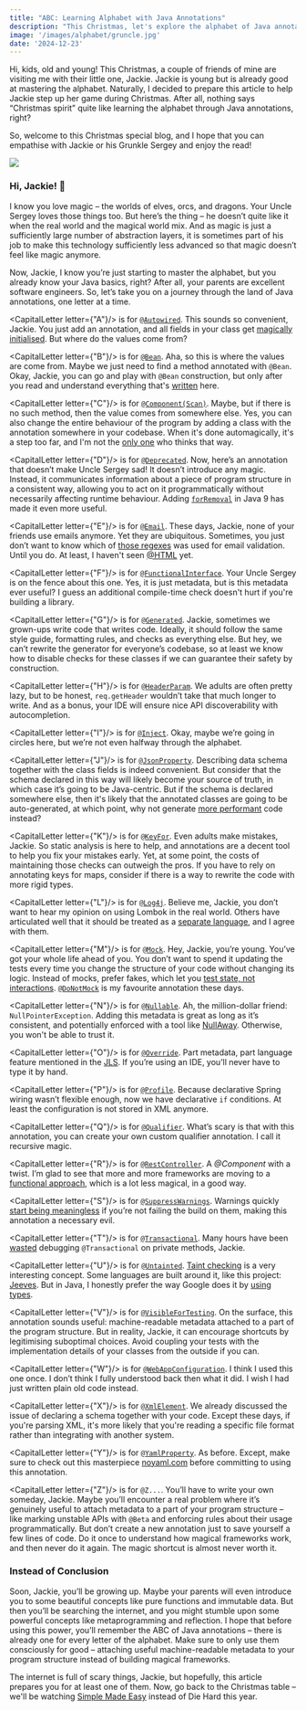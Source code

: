 ```yaml
---
title: "ABC: Learning Alphabet with Java Annotations"
description: "This Christmas, let's explore the alphabet of Java annotations. There are so many, but how many of them truly benefit us?"
image: '/images/alphabet/gruncle.jpg'
date: '2024-12-23'
---
```



Hi, kids, old and young! This Christmas, a couple of friends of mine are visiting me with their little one, Jackie. Jackie is young but is already good at mastering the alphabet. Naturally, I decided to prepare this article to help Jackie step up her game during Christmas. After all, nothing says “Christmas spirit” quite like learning the alphabet through Java annotations, right?

So, welcome to this Christmas special blog, and I hope that you can empathise with Jackie or his Grunkle Sergey and enjoy the read!

![](../images/alphabet/gruncle.jpg)

<Quote
    quote="You never stop growing up. There’s always something new to learn."
    attribution="Grunkle Stan"
/>

### Hi, Jackie! 👋

I know you love magic – the worlds of elves, orcs, and dragons. Your Uncle Sergey loves those things too. But here’s the thing – he doesn’t quite like it when the real world and the magical world mix. And as magic is just a sufficiently large number of abstraction layers, it is sometimes part of his job to make this technology sufficiently less advanced so that magic doesn’t feel like magic anymore.

Now, Jackie, I know you’re just starting to master the alphabet, but you already know your Java basics, right? After all, your parents are excellent software engineers. So, let’s take you on a journey through the land of Java annotations, one letter at a time.

<CapitalLetter letter={"A"}/> is for [`@Autowired`](https://docs.spring.io/spring-framework/docs/6.2.x/javadoc-api/org/springframework/beans/factory/annotation/Autowired.html). This sounds so convenient, Jackie. You just add an annotation, and all fields in your class get [magically initialised](https://stackoverflow.com/a/31766429/1542319). But where do the values come from?

<CapitalLetter letter={"B"}/> is for [`@Bean`](https://docs.spring.io/spring-framework/docs/6.2.x/javadoc-api/org/springframework/context/annotation/Bean.html). Aha, so this is where the values are come from. Maybe we just need to find a method annotated with `@Bean`. Okay, Jackie, you can go and play with `@Bean` construction, but only after you read and understand everything that's [written](https://docs.spring.io/spring-framework/reference/core/beans/definition.html) here.

<CapitalLetter letter={"C"}/> is for [`@Component(Scan)`](https://docs.spring.io/spring-framework/docs/6.2.x/javadoc-api/org/springframework/context/annotation/ComponentScan.html). Maybe, but if there is no such method, then the value comes from somewhere else. Yes, you can also change the entire behaviour of the program by adding a class with the annotation somewhere in your codebase. When it's done automagically, it's a step too far, and I'm not the [only one](https://news.ycombinator.com/item?id=26486649) who thinks that way.

<CapitalLetter letter={"D"}/> is for [`@Deprecated`](https://docs.oracle.com/en/java/javase/21/docs/api/java.base/java/lang/Deprecated.html). Now, here’s an annotation that doesn’t make Uncle Sergey sad! It doesn’t introduce any magic. Instead, it communicates information about a piece of program structure in a consistent way, allowing you to act on it programmatically without necessarily affecting runtime behaviour. Adding [`forRemoval`](https://openjdk.org/jeps/277) in Java 9 has made it even more useful.

<CapitalLetter letter={"E"}/> is for [`@Email`](https://jakarta.ee/specifications/bean-validation/3.0/apidocs/jakarta/validation/constraints/Email.html). These days, Jackie, none of your friends use emails anymore. Yet they are ubiquitous. Sometimes, you just don’t want to know which of [those regexes](https://stackoverflow.com/questions/201323/how-can-i-validate-an-email-address-using-a-regular-expression) was used for email validation. Until you do. At least, I haven't seen [@HTML](https://stackoverflow.com/a/1732454/1542319) yet.

<CapitalLetter letter={"F"}/> is for [`@FunctionalInterface`](https://docs.oracle.com/en/java/javase/21/docs/api/java.base/java/lang/FunctionalInterface.html). Your Uncle Sergey is on the fence about this one. Yes, it is just metadata, but is this metadata ever useful? I guess an additional compile-time check doesn't hurt if you're building a library.

<CapitalLetter letter={"G"}/> is for [`@Generated`](https://docs.oracle.com/en/java/javase/21/docs/api/java.compiler/javax/annotation/processing/Generated.html). Jackie, sometimes we grown-ups write code that writes code. Ideally, it should follow the same style guide, formatting rules, and checks as everything else. But hey, we can’t rewrite the generator for everyone’s codebase, so at least we know how to disable checks for these classes if we can guarantee their safety by construction.

<CapitalLetter letter={"H"}/> is for [`@HeaderParam`](https://jakarta.ee/specifications/restful-ws/3.0/apidocs/jakarta/ws/rs/HeaderParam.html). We adults are often pretty lazy, but to be honest, `req.getHeader` wouldn’t take that much longer to write. And as a bonus, your IDE will ensure nice API discoverability with autocompletion.

<CapitalLetter letter={"I"}/> is for [`@Inject`](https://docs.oracle.com/javaee/7/api/javax/inject/Inject.html). Okay, maybe we’re going in circles here, but we’re not even halfway through the alphabet.

<CapitalLetter letter={"J"}/> is for [`@JsonProperty`](https://fasterxml.github.io/jackson-annotations/javadoc/2.6/com/fasterxml/jackson/annotation/JsonProperty.html). Describing data schema together with the class fields is indeed convenient. But consider that the schema declared in this way will likely become your source of truth, in which case it’s going to be Java-centric. But if the schema is declared somewhere else, then it's likely that the annotated classes are going to be auto-generated, at which point, why not generate [more performant](https://github.com/fasterxml/jackson-docs/wiki/presentation:-jackson-performance#compatible-not-so-easy-use-the-streaming-api) code instead?

<CapitalLetter letter={"K"}/> is for [`@KeyFor`](https://checkerframework.org/api/org/checkerframework/checker/nullness/qual/KeyFor.html). Even adults make mistakes, Jackie. So static analysis is here to help, and annotations are a decent tool to help you fix your mistakes early. Yet, at some point, the costs of maintaining those checks can outweigh the pros. If you have to rely on annotating keys for maps, consider if there is a way to rewrite the code with more rigid types.

<CapitalLetter letter={"L"}/> is for [`@Log4j`](https://projectlombok.org/api/lombok/extern/log4j/Log4j). Believe me, Jackie, you don’t want to hear my opinion on using Lombok in the real world. Others have articulated well that it should be treated as a [separate language](https://www.reddit.com/r/java/comments/1dzw92m/why_theres_no_official_api_for_java_ast/lcl3v8e/), and I agree with them.

<CapitalLetter letter={"M"}/> is for [`@Mock`](https://site.mockito.org/javadoc/current/org/mockito/Mock.html). Hey, Jackie, you’re young. You’ve got your whole life ahead of you. You don’t want to spend it updating the tests every time you change the structure of your code without changing its logic. Instead of mocks, prefer fakes, which let you [test state, not interactions](https://testing.googleblog.com/2013/03/testing-on-toilet-testing-state-vs.html). [`@DoNotMock`](https://errorprone.info/api/latest/com/google/errorprone/annotations/DoNotMock.html) is my favourite annotation these days.

<CapitalLetter letter={"N"}/> is for [`@Nullable`](https://checkerframework.org/api/org/checkerframework/checker/nullness/qual/Nullable.html). Ah, the million-dollar friend: `NullPointerException`. Adding this metadata is great as long as it’s consistent, and potentially enforced with a tool like [NullAway](https://github.com/uber/NullAway). Otherwise, you won't be able to trust it.

<CapitalLetter letter={"O"}/> is for [`@Override`](https://docs.oracle.com/en/java/javase/21/docs/api/java.base/java/lang/Override.html). Part metadata, part language feature mentioned in the [JLS](https://docs.oracle.com/javase/specs/jls/se21/html/jls-9.html#jls-9.6.4.4). If you’re using an IDE, you’ll never have to type it by hand.

<CapitalLetter letter={"P"}/> is for [`@Profile`](https://docs.spring.io/spring-framework/docs/6.2.x/javadoc-api/org/springframework/context/annotation/Profile.html). Because declarative Spring wiring wasn’t flexible enough, now we have declarative `if` conditions. At least the configuration is not stored in XML anymore.

<CapitalLetter letter={"Q"}/> is for [`@Qualifier`](https://docs.spring.io/spring-framework/docs/6.2.x/javadoc-api/org/springframework/beans/factory/annotation/Qualifier.html). What’s scary is that with this annotation, you can create your own custom qualifier annotation. I call it recursive magic.

<CapitalLetter letter={"R"}/> is for [`@RestController`](https://docs.spring.io/spring-framework/docs/6.2.x/javadoc-api/org/springframework/web/bind/annotation/RestController.html). A _@Component_ with a twist. I’m glad to see that more and more frameworks are moving to a [functional approach](https://docs.spring.io/spring-framework/reference/web/webflux-functional.html), which is a lot less magical, in a good way.

<CapitalLetter letter={"S"}/> is for [`@SuppressWarnings`](https://docs.oracle.com/en/java/javase/21/docs/api/java.base/java/lang/SuppressWarnings.html). Warnings quickly [start being meaningless](https://storage.googleapis.com/gweb-research2023-media/pubtools/4365.pdf) if you’re not failing the build on them, making this annotation a necessary evil.

<CapitalLetter letter={"T"}/> is for [`@Transactional`](https://docs.spring.io/spring-framework/docs/6.2.x/javadoc-api/org/springframework/transaction/annotation/Transactional.html). Many hours have been [wasted](https://stackoverflow.com/a/4396530/1542319) debugging `@Transactional` on private methods, Jackie.

<CapitalLetter letter={"U"}/> is for [`@Untainted`](https://checkerframework.org/api/org/checkerframework/checker/tainting/qual/Untainted.html). [Taint checking](https://en.wikipedia.org/wiki/Taint_checking) is a very interesting concept. Some languages are built around it, like this project: [Jeeves](https://github.com/jeanqasaur/jeeves). But in Java, I honestly prefer the way Google does it by [using types](https://github.com/google/closure-templates/blob/8ac5cb53e79674bb66638f2d54c9442a2faa4d16/java/src/com/google/template/soy/data/SanitizedContent.java#L55-L59).

<CapitalLetter letter={"V"}/> is for [`@VisibleForTesting`](https://guava.dev/releases/30.0-jre/api/docs/com/google/common/annotations/VisibleForTesting.html). On the surface, this annotation sounds useful: machine-readable metadata attached to a part of the program structure. But in reality, Jackie, it can encourage shortcuts by legitimising suboptimal choices. Avoid coupling your tests with the implementation details of your classes from the outside if you can.

<CapitalLetter letter={"W"}/> is for [`@WebAppConfiguration`](https://docs.spring.io/spring-framework/docs/6.2.x/javadoc-api/org/springframework/test/context/web/WebAppConfiguration.html). I think I used this one once. I don’t think I fully understood back then what it did. I wish I had just written plain old code instead.

<CapitalLetter letter={"X"}/> is for [`@XmlElement`](https://jakarta.ee/specifications/xml-binding/2.3/apidocs/javax/xml/bind/annotation/xmlelement). We already discussed the issue of declaring a schema together with your code. Except these days, if you're parsing XML, it's more likely that you're reading a specific file format rather than integrating with another system.

<CapitalLetter letter={"Y"}/> is for [`@YamlProperty`](https://github.com/beosign/snakeyaml-anno/blob/master/src/main/java/de/beosign/snakeyamlanno/property/YamlProperty.java). As before. Except, make sure to check out this masterpiece [noyaml.com](https://noyaml.com/) before committing to using this annotation.

<CapitalLetter letter={"Z"}/> is for `@Z...`. You’ll have to write your own someday, Jackie. Maybe you’ll encounter a real problem where it’s genuinely useful to attach metadata to a part of your program structure – like marking unstable APIs with `@Beta` and enforcing rules about their usage programmatically. But don’t create a new annotation just to save yourself a few lines of code. Do it once to understand how magical frameworks work, and then never do it again. The magic shortcut is almost never worth it.

### Instead of Conclusion

Soon, Jackie, you’ll be growing up. Maybe your parents will even introduce you to some beautiful concepts like pure functions and immutable data. But then you’ll be searching the internet, and you might stumble upon some powerful concepts like metaprogramming and reflection. I hope that before using this power, you’ll remember the ABC of Java annotations – there is already one for every letter of the alphabet. Make sure to only use them consciously for good – attaching useful machine-readable metadata to your program structure instead of building magical frameworks.

The internet is full of scary things, Jackie, but hopefully, this article prepares you for at least one of them. Now, go back to the Christmas table – we'll be watching [Simple Made Easy](https://www.youtube.com/watch?v=SxdOUGdseq4) instead of Die Hard this year.
